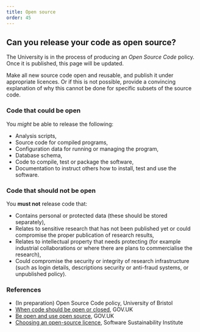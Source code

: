 ```yaml
---
title: Open source
order: 45
---
```


::: {.callout-note}
## Can you release your code as open source?

The University is in the process of producing an _Open Source Code_ policy.
Once it is published, this page will be updated.
:::

Make all new source code open and reusable, and publish it under appropriate licences.
Or if this is not possible, provide a convincing explanation of why this cannot be done for specific subsets of the source code.

### Code that could be open

You _might_ be able to release the following:

- Analysis scripts,
- Source code for compiled programs,
- Configuration data for running or managing the program,
- Database schema,
- Code to compile, test or package the software,
- Documentation to instruct others how to install, test and use the software.

### Code that should not be open

You **must not** release code that:

- Contains personal or protected data (these should be stored separately),
- Relates to sensitive research that has not been published yet or could compromise the proper publication of research results,
- Relates to intellectual property that needs protecting (for example industrial collaborations or where there are plans to commercialise the research),
- Could compromise the security or integrity of research infrastructure (such as login details, descriptions security or anti-fraud systems, or unpublished policy).

### References

- (In preparation) Open Source Code policy, University of Bristol
- [When code should be open or closed](https://www.gov.uk/government/publications/open-source-guidance/when-code-should-be-open-or-closed), GOV.UK
- [Be open and use open source](https://www.gov.uk/guidance/be-open-and-use-open-source), GOV.UK
- [Choosing an open-source licence](https://software.ac.uk/resources/guides/choosing-open-source-licence), Software Sustainability Institute
